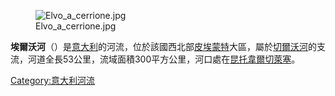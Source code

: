 [[Image:Elvo_a_cerrione.jpg|right]]

'''埃爾沃河'''（{{lang-it|Elvo}}）是[[意大利|意大利]]的河流，位於該國西北部[[皮埃蒙特|皮埃蒙特]]大區，屬於[[切爾沃河|切爾沃河]]的支流，河道全長53公里，流域面積300平方公里，河口處在[[昆托韋爾切萊塞|昆托韋爾切萊塞]]。

{{coord|45|23|15|N|8|21|42|E|display=title|region:IT_type:river_source:CTR-Raster-Regione-Piemonte}}

{{Italy-geo-stub}}
[[Category:意大利河流|Category:意大利河流]]
